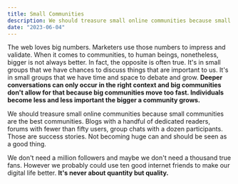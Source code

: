 ```yaml
---
title: Small Communities
description: We should treasure small online communities because small communities are the best communities. Not becoming huge can and should be seen as a good thing.
date: "2023-06-04"
---
```


The web loves big numbers. Marketers use those numbers to impress and validate. When it comes to communities, to human beings, nonetheless, bigger is not always better. In fact, the opposite is often true. It's in small groups that we have chances to discuss things that are important to us. It's in small groups that we have time and space to debate and grow. **Deeper conversations can only occur in the right context and big communities don't allow for that because big communities move too fast. Individuals become less and less important the bigger a community grows.**

We should treasure small online communities because small communities are the best communities. Blogs with a handful of dedicated readers, forums with fewer than fifty users, group chats with a dozen participants. Those are success stories. Not becoming huge can and should be seen as a good thing.

We don't need a million followers and maybe we don't need a thousand true fans. However we probably could use ten good internet friends to make our digital life better. **It's never about quantity but quality.**